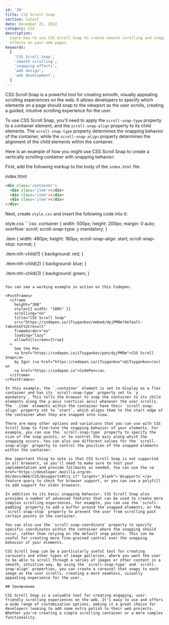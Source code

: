 ```yaml
---
id: '30'
title: CSS Scroll Snap
section: latest
date: December 21, 2022
category: CSS
description:
  Learn how to use CSS Scroll Snap to create smooth scrolling and snapping
  effects on your web pages.
keywords:
  [
    'CSS Scroll Snap',
    'smooth scrolling',
    'snapping effects',
    'web design',
    'web development',
  ]
---
```


CSS Scroll Snap is a powerful tool for creating smooth, visually appealing
scrolling experiences on the web. It allows developers to specify which elements
on a page should snap to the viewport as the user scrolls, creating a guided,
intuitive scrolling experience for the user.

To use CSS Scroll Snap, you'll need to apply the `scroll-snap-type` property to
a container element, and the `scroll-snap-align` property to its child elements.
The `scroll-snap-type` property determines the snapping behavior of the
container, while the `scroll-snap-align` property determines the alignment of
the child elements within the container.

Here is an example of how you might use CSS Scroll Snap to create a vertically
scrolling container with snapping behavior:

First, add the following markup to the body of the `index.html` file:

<PostCodeHeader>index.html</PostCodeHeader>
```html
<div class='container'>
  <div class='item'></div>
  <div class='item'></div>
  <div class='item'></div>
</div>
```

Next, create `style.css` and insert the following code into it:

<PostCodeHeader>
style.css
</PostCodeHeader>
```css
.container {
  width: 500px;
  height: 200px;
  margin: 0 auto;
  overflow: scroll;
  scroll-snap-type: y mandatory;
}

.item { width: 480px; height: 180px; scroll-snap-align: start; scroll-snap-stop:
normal; }

.item:nth-child(1) { background: red; }

.item:nth-child(2) { background: blue; }

.item:nth-child(3) { background: green; }

```

You can see a working example in action on this Codepen:

<PostFrames>
  <iframe
    height="300"
    style={{ width: "100%" }}
    scrolling="no"
    title="CSS Scroll Snap"
    src="https://codepen.io/iTsygankov/embed/dyjPMOm?default-tab=html%2Cresult"
    frameborder="no"
    loading="lazy"
    allowfullscreen={true}
  >
    See the Pen
    <a href="https://codepen.io/iTsygankov/pen/dyjPMOm">CSS Scroll Snap</a>
    by Igor (<a href="https://codepen.io/iTsygankov">@iTsygankov</a>) on
    <a href="https://codepen.io">CodePen</a>.
  </iframe>
</PostFrames>

In this example, the `.container` element is set to display as a flex container and has its `scroll-snap-type` property set to `y mandatory`. This tells the browser to snap the container to its child elements along the y-axis (vertical axis) whenever the user scrolls. The `.item` elements within the container have their `scroll-snap-align` property set to `start`, which aligns them to the start edge of the container when they are snapped into view.

There are many other options and variations that you can use with CSS Scroll Snap to fine-tune the snapping behavior of your elements. For example, you can use the `scroll-snap-type` property to specify the size of the snap points, or to control the axis along which the snapping occurs. You can also use different values for the `scroll-snap-align` property to control the position of the snapped elements within the container.

One important thing to note is that CSS Scroll Snap is not supported in all browsers, so you'll need to make sure to test your implementation and provide fallbacks as needed. You can use the <a href="https://developer.mozilla.org/en-US/docs/Web/CSS/@supports#try_it" target="_blank">`@supports`</a> feature query to check for browser support, or you can use a polyfill to add support for older browsers.

In addition to its basic snapping behavior, CSS Scroll Snap also provides a number of advanced features that can be used to create more complex scrolling experiences. For example, you can use the `scroll-padding` property to add a buffer around the snapped elements, or the `scroll-snap-stop` property to prevent the user from scrolling past certain points in the container.

You can also use the `scroll-snap-coordinate` property to specify specific coordinates within the container where the snapping should occur, rather than relying on the default snap points. This can be useful for creating more fine-grained control over the snapping behavior of your elements.

CSS Scroll Snap can be a particularly useful tool for creating carousels and other types of image galleries, where you want the user to be able to scroll through a series of images or other content in a smooth, intuitive way. By using the `scroll-snap-type` and `scroll-snap-align` properties, you can create a carousel that snaps to each image as the user scrolls, creating a more seamless, visually appealing experience for the user.

## Заключение

CSS Scroll Snap is a valuable tool for creating engaging, user-friendly scrolling experiences on the web. It's easy to use and offers a wide range of customization options, making it a great choice for developers looking to add some extra polish to their web projects. Whether you're creating a simple scrolling container or a more complex functionality.
```
